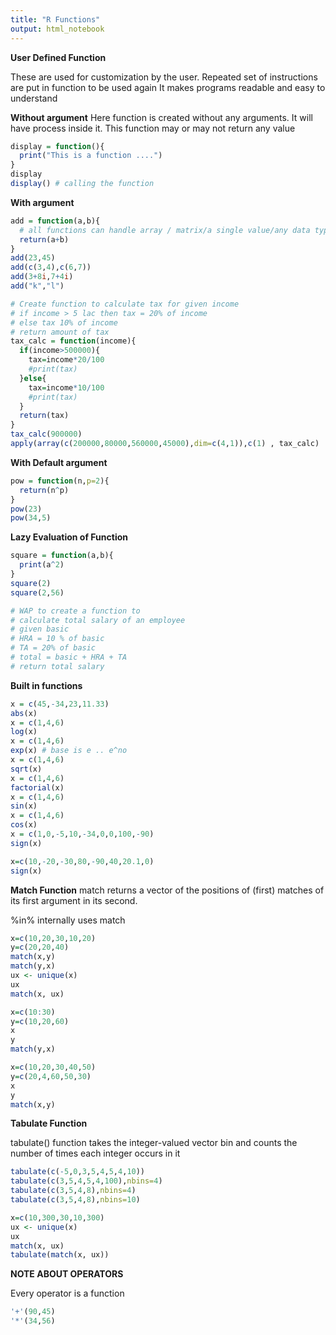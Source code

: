 ---
title: "R Functions"
output: html_notebook
---

**User Defined Function**

These are used for customization by the user.
Repeated set of instructions are put in function to be used again
It makes programs readable and easy to understand

**Without argument**
Here function is created without any arguments.
It will have process inside it.
This function may or may not return any value

```{r}
display = function(){
  print("This is a function ....")
}
display
display() # calling the function
```



**With argument**

```{r}
add = function(a,b){ 
  # all functions can handle array / matrix/a single value/any data type
  return(a+b)
}
add(23,45)
add(c(3,4),c(6,7))
add(3+8i,7+4i)
add("k","l")

```

```{r}
# Create function to calculate tax for given income
# if income > 5 lac then tax = 20% of income
# else tax 10% of income
# return amount of tax
tax_calc = function(income){
  if(income>500000){
    tax=income*20/100
    #print(tax)
  }else{
    tax=income*10/100
    #print(tax)
  }
  return(tax)
}
tax_calc(900000)
apply(array(c(200000,80000,560000,45000),dim=c(4,1)),c(1) , tax_calc)
```


**With Default argument**

```{r}
pow = function(n,p=2){
  return(n^p)
}
pow(23)
pow(34,5)
```

**Lazy Evaluation of Function**

```{r}
square = function(a,b){
  print(a^2)
}
square(2)
square(2,56)    
```

```{r}
# WAP to create a function to 
# calculate total salary of an employee
# given basic
# HRA = 10 % of basic
# TA = 20% of basic
# total = basic + HRA + TA
# return total salary

```



**Built in functions**

```{r}
x = c(45,-34,23,11.33)
abs(x)
x = c(1,4,6)
log(x)
x = c(1,4,6)
exp(x) # base is e .. e^no
x = c(1,4,6)
sqrt(x)
x = c(1,4,6)
factorial(x)
x = c(1,4,6)
sin(x)
x = c(1,4,6)
cos(x)
x = c(1,0,-5,10,-34,0,0,100,-90)
sign(x)
```


```{r}
x=c(10,-20,-30,80,-90,40,20.1,0)
sign(x)
```

**Match Function**
match returns a vector of the positions of (first) matches of its first argument in its second.

%in% internally uses match

```{r}
x=c(10,20,30,10,20)
y=c(20,20,40)
match(x,y)
match(y,x)
ux <- unique(x)
ux
match(x, ux)
```

```{r}
x=c(10:30)
y=c(10,20,60)
x
y
match(y,x)

```

```{r}
x=c(10,20,30,40,50)
y=c(20,4,60,50,30)
x
y
match(x,y)
```



**Tabulate Function**

tabulate() function takes the integer-valued vector bin and counts the number of times each integer occurs in it

```{r}
tabulate(c(-5,0,3,5,4,5,4,10))
tabulate(c(3,5,4,5,4,100),nbins=4)
tabulate(c(3,5,4,8),nbins=4)
tabulate(c(3,5,4,8),nbins=10)
```


```{r}
x=c(10,300,30,10,300)
ux <- unique(x)
ux
match(x, ux)
tabulate(match(x, ux))
```



**NOTE ABOUT OPERATORS**

Every operator is a function

```{r}
'+'(90,45)
'*'(34,56)
```

